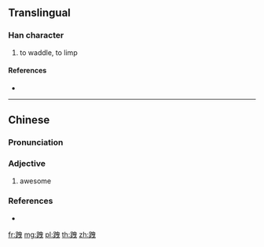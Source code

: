 {{character info/new}}
==Translingual==

===Han character===
{{Han char|rn=157|rad=足|as=06|sn=13|four=65106|canj=RMLWP}}

# to waddle, to limp

====References====
* {{Han ref|kx=1225.120|dkj=37515|dj=1696.280|hdz=63702.030|uh=8DE9|ud=36329|bh=E06D|bd=57453}}

----

==Chinese==
{{zh-forms}}

===Pronunciation===
{{zh-pron
|m=shì,zhuǎi
|c=jai6
|h=
|md=
|mn=choāiⁿ
|w=
|mc=
|oc=
|cat=a
}}

===Adjective===
{{zh-adj}}

# {{lb|zh|Taiwan|_|Hokkien}} awesome {{attention|nan|Is this true?}}

===References===
* {{thcwd|10091}}

[[fr:跩]]
[[mg:跩]]
[[pl:跩]]
[[th:跩]]
[[zh:跩]]